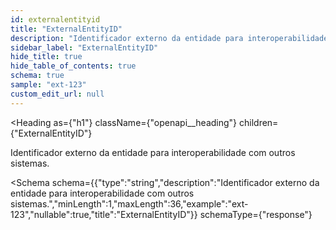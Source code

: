 ```yaml
---
id: externalentityid
title: "ExternalEntityID"
description: "Identificador externo da entidade para interoperabilidade com outros sistemas."
sidebar_label: "ExternalEntityID"
hide_title: true
hide_table_of_contents: true
schema: true
sample: "ext-123"
custom_edit_url: null
---
```



<Heading
  as={"h1"}
  className={"openapi__heading"}
  children={"ExternalEntityID"}
>
</Heading>



Identificador externo da entidade para interoperabilidade com outros sistemas.

<Schema
  schema={{"type":"string","description":"Identificador externo da entidade para interoperabilidade com outros sistemas.","minLength":1,"maxLength":36,"example":"ext-123","nullable":true,"title":"ExternalEntityID"}}
  schemaType={"response"}
>
  
</Schema>
